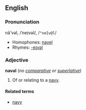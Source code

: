 ==English==
===Pronunciation===
nā'vəl, /ˈneɪvəl/, /<tt>"neIv@l</tt>/
*Homophones: [[navel]]
*Rhymes: [[Rhymes:English:-eɪvəl|-eɪvəl]]

===Adjective===
'''naval''' (''no [[comparative]] or [[superlative]]'')

#Of or relating to a [[navy]].

====Related terms====
*[[navy]]